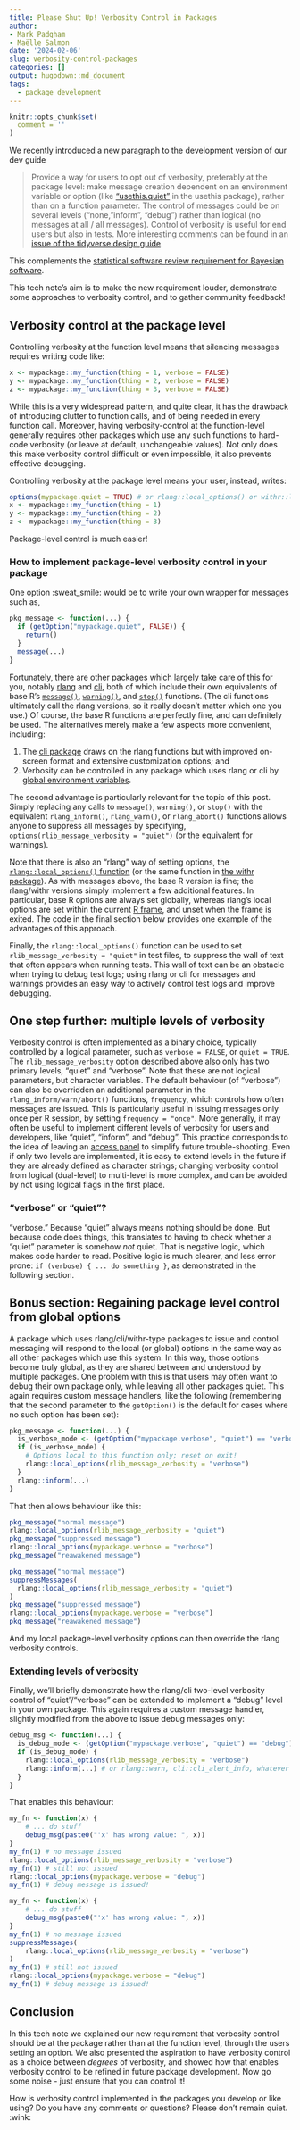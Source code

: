 ```yaml
---
title: Please Shut Up! Verbosity Control in Packages
author: 
- Mark Padgham
- Maëlle Salmon
date: '2024-02-06'
slug: verbosity-control-packages
categories: []
output: hugodown::md_document
tags:
  - package development
---
```


```r
knitr::opts_chunk$set(
  comment = ''
)
```

We recently introduced a new paragraph to the development version of our dev guide

> Provide a way for users to opt out of verbosity, preferably at the package level: make message creation dependent on an environment variable or option (like ["usethis.quiet"](https://usethis.r-lib.org/reference/ui.html?q=usethis.quiet#silencing-output) in the usethis package), rather than on a function parameter. The control of messages could be on several levels ("none, "inform", "debug") rather than logical (no messages at all / all messages). Control of verbosity is useful for end users but also in tests. More interesting comments can be found in an [issue of the tidyverse design guide](https://github.com/tidyverse/design/issues/42). 

This complements the [statistical software review requirement for Bayesian software](https://stats-devguide.ropensci.org/standards.html#output-verbosity).

This tech note's aim is to make the new requirement louder, demonstrate some approaches to verbosity control, and to gather community feedback!

## Verbosity control at the package level

Controlling verbosity at the function level means that silencing messages requires writing code like:

```r
x <- mypackage::my_function(thing = 1, verbose = FALSE)
y <- mypackage::my_function(thing = 2, verbose = FALSE)
z <- mypackage::my_function(thing = 3, verbose = FALSE)
```

While this is a very widespread pattern, and quite clear, it has the drawback of introducing clutter to function calls, and of being needed in every function call.
Moreover, having verbosity-control at the function-level generally requires other packages which use any such functions to hard-code verbosity (or leave at default, unchangeable values).
Not only does this make verbosity control difficult or even impossible, it also prevents effective debugging.

Controlling verbosity at the package level means your user, instead, writes:

```r
options(mypackage.quiet = TRUE) # or rlang::local_options() or withr::local_options()
x <- mypackage::my_function(thing = 1)
y <- mypackage::my_function(thing = 2)
z <- mypackage::my_function(thing = 3)
```

Package-level control is much easier!

### How to implement package-level verbosity control in your package

One option :sweat_smile: would be to write your own wrapper for messages such as,

```r
pkg_message <- function(...) {
  if (getOption("mypackage.quiet", FALSE)) {
    return()
  }
  message(...)
}

```

Fortunately, there are other packages which largely take care of this for you, notably [rlang](https://rlang.r-lib.org) and [cli](https://cli.r-lib.org), both of which include their own equivalents of base R's [`message()`](https://stat.ethz.ch/R-manual/R-devel/library/base/html/message.html), [`warning()`](https://stat.ethz.ch/R-manual/R-devel/library/base/html/warning.html), and [`stop()`](https://stat.ethz.ch/R-manual/R-devel/library/base/html/stop.html) functions.
(The cli functions ultimately call the rlang versions, so it really doesn't matter which one you use.)
Of course, the base R functions are perfectly fine, and can definitely be used.
The alternatives merely make a few aspects more convenient, including:

1. The [cli package](https://blog.r-hub.io/2023/11/30/cliff-notes-about-cli/#how-to-make-cli-quiet-or-not) draws on the rlang functions but with improved on-screen format and extensive customization options; and
2. Verbosity can be controlled in any package which uses rlang or cli by [global environment variables](https://rlang.r-lib.org/reference/abort.html#muffling-and-silencing-conditions).

The second advantage is particularly relevant for the topic of this post.
Simply replacing any calls to `message()`, `warning()`, or `stop()` with the equivalent `rlang_inform()`, `rlang_warn()`, or `rlang_abort()` functions allows anyone to suppress all messages by specifying, `options(rlib_message_verbosity = "quiet")` (or the equivalent for warnings).

Note that there is also an "rlang" way of setting options, the [`rlang::local_options()` function](https://rlang.r-lib.org/reference/local_options.html) (or the same function in [the withr package](https://withr.r-lib.org/reference/with_options.html)).
As with messages above, the base R version is fine; the rlang/withr versions simply implement a few additional features.
In particular, base R options are always set globally, whereas rlang's local options are set within the current [R frame](http://adv-r.had.co.nz/Environments.html#env-basics), and unset when the frame is exited.
The code in the final section below provides one example of the advantages of this approach.

Finally, the `rlang::local_options()` function can be used to set `rlib_message_verbosity = "quiet"` in test files, to suppress the wall of text that often appears when running tests.
This wall of text can be an obstacle when trying to debug test logs; using rlang or cli for messages and warnings provides an easy way to actively control test logs and improve debugging.

## One step further: multiple levels of verbosity

Verbosity control is often implemented as a binary choice, typically controlled by a logical parameter, such as `verbose = FALSE`, or `quiet = TRUE`.
The `rlib_message_verbosity` option described above also only has two primary levels, "quiet" and "verbose".
Note that these are not logical parameters, but character variables.
The default behaviour (of "verbose") can also be overridden an additional parameter in the `rlang_inform/warn/abort()` functions, `frequency`, which controls how often messages are issued.
This is particularly useful in issuing messages only once per R session, by setting `frequency = "once"`.
More generally, it may often be useful to implement different levels of verbosity for users and developers, like "quiet", "inform", and "debug".
This practice corresponds to the idea of leaving an [access panel](https://speakerdeck.com/jennybc/object-of-type-closure-is-not-subsettable?slide=77) to simplify future trouble-shooting.
Even if only two levels are implemented, it is easy to extend levels in the future if they are already defined as character strings; changing verbosity control from logical (dual-level) to multi-level is more complex, and can be avoided by not using logical flags in the first place.

### "verbose" or "quiet"?

"verbose."
Because "quiet" always means nothing should be done.
But because code does things, this translates to having to check whether a "quiet" parameter is somehow *not* quiet.
That is negative logic, which makes code harder to read.
Positive logic is much clearer, and less error prone: `if (verbose) { ... do something }`, as demonstrated in the following section.

## Bonus section: Regaining package level control from global options

A package which uses rlang/cli/withr-type packages to issue and control messaging will respond to the local (or global) options in the same way as all other packages which use this system.
In this way, those options become truly global, as they are shared between and understood by multiple packages.
One problem with this is that users may often want to debug their own package only, while leaving all other packages quiet.
This again requires custom message handlers, like the following (remembering that the second parameter to the `getOption()` is the default for cases where no such option has been set):

```r
pkg_message <- function(...) {
  is_verbose_mode <- (getOption("mypackage.verbose", "quiet") == "verbose")
  if (is_verbose_mode) {
    # Options local to this function only; reset on exit!
    rlang::local_options(rlib_message_verbosity = "verbose")
  }
  rlang::inform(...)
}
```

That then allows behaviour like this:

```r
pkg_message("normal message")
rlang::local_options(rlib_message_verbosity = "quiet")
pkg_message("suppressed message")
rlang::local_options(mypackage.verbose = "verbose")
pkg_message("reawakened message")
```
```r
pkg_message("normal message")
suppressMessages(
  rlang::local_options(rlib_message_verbosity = "quiet")
)
pkg_message("suppressed message")
rlang::local_options(mypackage.verbose = "verbose")
pkg_message("reawakened message")
```

And my local package-level verbosity options can then override the rlang verbosity controls.

### Extending levels of verbosity

Finally, we'll briefly demonstrate how the rlang/cli two-level verbosity control of "quiet"/"verbose" can be extended to implement a "debug" level in your own package.
This again requires a custom message handler, slightly modified from the above to issue debug messages only:

```r
debug_msg <- function(...) {
  is_debug_mode <- (getOption("mypackage.verbose", "quiet") == "debug")
  if (is_debug_mode) {
    rlang::local_options(rlib_message_verbosity = "verbose")
    rlang::inform(...) # or rlang::warn, cli::cli_alert_info, whatever
  }
}
```

That enables this behaviour:

```r
my_fn <- function(x) {
    # ... do stuff
    debug_msg(paste0("'x' has wrong value: ", x))
}
my_fn(1) # no message issued
rlang::local_options(rlib_message_verbosity = "verbose")
my_fn(1) # still not issued
rlang::local_options(mypackage.verbose = "debug")
my_fn(1) # debug message is issued!
```
```r
my_fn <- function(x) {
    # ... do stuff
    debug_msg(paste0("'x' has wrong value: ", x))
}
my_fn(1) # no message issued
suppressMessages(
    rlang::local_options(rlib_message_verbosity = "verbose")
)
my_fn(1) # still not issued
rlang::local_options(mypackage.verbose = "debug")
my_fn(1) # debug message is issued!
```

## Conclusion

In this tech note we explained our new requirement that verbosity control should be at the package rather than at the function level, through the users setting an option.
We also presented the aspiration to have verbosity control as a choice between _degrees_ of verbosity, and showed how that enables verbosity control to be refined in future package development.
Now go some noise - just ensure that you can control it!

How is verbosity control implemented in the packages you develop or like using?
Do you have any comments or questions? 
Please don't remain quiet. :wink:
